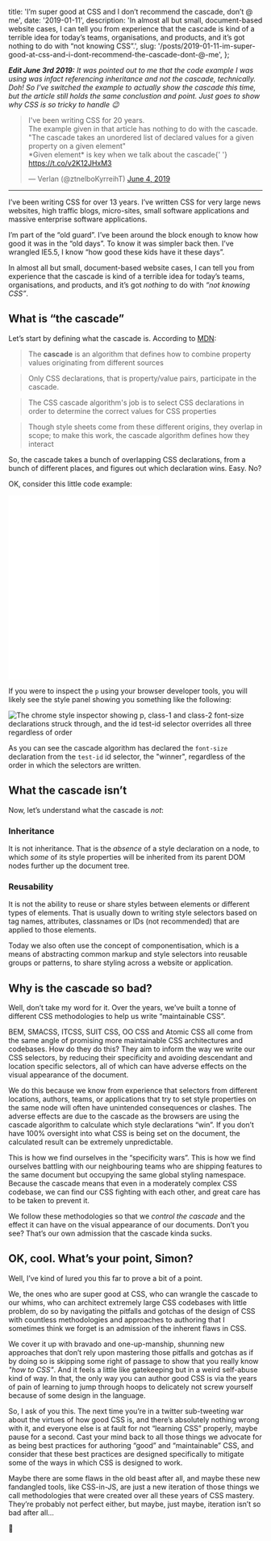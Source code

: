 
  title: 'I’m super good at CSS and I don’t recommend the cascade, don’t @ me',
  date: '2019-01-11',
  description:
    'In almost all but small, document-based website cases, I can tell you from experience that the cascade is kind of a terrible idea for today’s teams, organisations, and products, and it’s got nothing to do with “not knowing CSS”.',
  slug: '/posts/2019-01-11-im-super-good-at-css-and-i-dont-recommend-the-cascade-dont-@-me',
};


_**Edit June 3rd 2019:** It was pointed out to me that the code example I was using was infact referencing inheritance and not the cascade, technically. Doh! So I've switched the example to actually show the cascade this time, but the article still holds the same conclustion and point. Just goes to show why CSS is so tricky to handle 😉_

<blockquote className="twitter-tweet">
  <p lang="en" dir="ltr">
    I&#39;ve been writing CSS for 20 years.
    <br />
    The example given in that article has nothing to do with the cascade.
    <br />
    &quot;The cascade takes an unordered list of declared values for a given property on a given
    element&quot;
    <br />
    *Given element* is key when we talk about the cascade{' '}
    <a href="https://t.co/v2K12JHxM3">https://t.co/v2K12JHxM3</a>
  </p>
  &mdash; Verlan (@ztnelboKyrreihT) <a href="https://twitter.com/ztnelboKyrreihT/status/1135734895836196864?ref_src=twsrc%5Etfw">June 4, 2019</a>
</blockquote>

---

I’ve been writing CSS for over 13 years. I’ve written CSS for very large news websites, high traffic blogs, micro-sites, small software applications and massive enterprise software applications.

I’m part of the “old guard”. I’ve been around the block enough to know how good it was in the “old days”. To know it was simpler back then. I’ve wrangled IE5.5, I know “how good these kids have it these days”.

In almost all but small, document-based website cases, I can tell you from experience that the cascade is kind of a terrible idea for today’s teams, organisations, and products, and it’s got _nothing_ to do with _“not knowing CSS”_.

## What is “the cascade”

Let’s start by defining what the cascade is. According to [MDN](https://developer.mozilla.org/en-US/docs/Web/CSS/Cascade):

> The **cascade** is an algorithm that defines how to combine property values originating from different sources

> Only CSS declarations, that is property/value pairs, participate in the cascade.

> The CSS cascade algorithm's job is to select CSS declarations in order to determine the correct values for CSS properties

> Though style sheets come from these different origins, they overlap in scope; to make this work, the cascade algorithm defines how they interact

So, the cascade takes a bunch of overlapping CSS declarations, from a bunch of different places, and figures out which declaration wins. Easy. No?

OK, consider this little code example:

<iframe
  height="365"
  style={{ width: '100%' }}
  scrolling="no"
  title="Cascade Example"
  src="//codepen.io/SiTaggart/embed/mYowoe/?height=265&theme-id=0&default-tab=css,result"
  frameBorder="no"
  allowtransparency="true"
  allowFullScreen={true}
>
  See the Pen <a href="https://codepen.io/SiTaggart/pen/mYowoe/">Cascade Example</a> by Simon
  Taggart (<a href="https://codepen.io/SiTaggart">@SiTaggart</a>) on{' '}
  <a href="https://codepen.io">CodePen</a>.
</iframe>

If you were to inspect the `p` using your browser developer tools, you will likely see the style panel showing you something like the following:

![The chrome style inspector showing p, class-1 and class-2 font-size declarations struck through, and the id test-id selector overrides all three regardless of order](/cascade-css.png)

As you can see the cascade algorithm has declared the `font-size` declaration from the `test-id` id selector, the "winner", regardless of the order in which the selectors are written.

## What the cascade isn’t

Now, let’s understand what the cascade is _not_:

### Inheritance

It is not inheritance. That is the _absence_ of a style declaration on a node, to which _some_ of its style properties will be inherited from its parent DOM nodes further up the document tree.

### Reusability

It is not the ability to reuse or share styles between elements or different types of elements. That is usually down to writing style selectors based on tag names, attributes, classnames or IDs (not recommended) that are applied to those elements.

Today we also often use the concept of componentisation, which is a means of abstracting common markup and style selectors into reusable groups or patterns, to share styling across a website or application.

## Why is the cascade so bad?

Well, don’t take my word for it. Over the years, we’ve built a tonne of different CSS methodologies to help us write “maintainable CSS”.

BEM, SMACSS, ITCSS, SUIT CSS, OO CSS and Atomic CSS all come from the same angle of promising more maintainable CSS architectures and codebases. How do they do this? They aim to inform the way we write our CSS selectors, by reducing their specificity and avoiding descendant and location specific selectors, all of which can have adverse effects on the visual appearance of the document.

We do this because we know from experience that selectors from different locations, authors, teams, or applications that try to set style properties on the same node will often have unintended consequences or clashes. The adverse effects are due to the cascade as the browsers are using the cascade algorithm to calculate which style declarations “win”. If you don’t have 100% oversight into what CSS is being set on the document, the calculated result can be extremely unpredictable.

This is how we find ourselves in the “specificity wars”. This is how we find ourselves battling with our neighbouring teams who are shipping features to the same document but occupying the same global styling namespace. Because the cascade means that even in a moderately complex CSS codebase, we can find our CSS fighting with each other, and great care has to be taken to prevent it.

We follow these methodologies so that we _control the cascade_ and the effect it can have on the visual appearance of our documents. Don’t you see? That’s our own admission that the cascade kinda sucks.

## OK, cool. What’s your point, Simon?

Well, I’ve kind of lured you this far to prove a bit of a point.

We, the ones who are super good at CSS, who can wrangle the cascade to our whims, who can architect extremely large CSS codebases with little problem, do so by navigating the pitfalls and gotchas of the design of CSS with countless methodologies and approaches to authoring that I sometimes think we forget is an admission of the inherent flaws in CSS.

We cover it up with bravado and one-up-manship, shunning new approaches that don’t rely upon mastering those pitfalls and gotchas as if by doing so is skipping some right of passage to show that you really know _"how to CSS"_. And it feels a little like gatekeeping but in a weird self-abuse kind of way. In that, the only way you can author good CSS is via the years of pain of learning to jump through hoops to delicately not screw yourself because of some design in the language.

So, I ask of you this. The next time you’re in a twitter sub-tweeting war about the virtues of how good CSS is, and there’s absolutely nothing wrong with it, and everyone else is at fault for not “learning CSS” properly, maybe pause for a second. Cast your mind back to all those things we advocate for as being best practices for authoring “good” and “maintainable” CSS, and consider that these best practices are designed specifically to mitigate some of the ways in which CSS is designed to work.

Maybe there are some flaws in the old beast after all, and maybe these new fandangled tools, like CSS-in-JS, are just a new iteration of those things we call methodologies that were created over all these years of CSS mastery. They’re probably not perfect either, but maybe, just maybe, iteration isn’t so bad after all…

🤔
